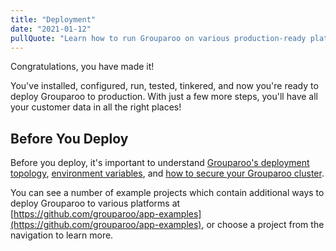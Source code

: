 ```yaml
---
title: "Deployment"
date: "2021-01-12"
pullQuote: "Learn how to run Grouparoo on various production-ready platforms."
---
```


Congratulations, you have made it!

You've installed, configured, run, tested, tinkered, and now you're ready to deploy Grouparoo to production. With just a few more steps, you'll have all your customer data in all the right places!

## Before You Deploy

Before you deploy, it's important to understand [Grouparoo's deployment topology](/docs/support/network), [environment variables](/docs/support/environment), and [how to secure your Grouparoo cluster](/docs/support/security).

You can see a number of example projects which contain additional ways to deploy Grouparoo to various platforms at [https://github.com/grouparoo/app-examples](https://github.com/grouparoo/app-examples), or choose a project from the navigation to learn more.
